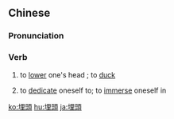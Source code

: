 {{also|埋头}}
==Chinese==
{{zh-forms|s=埋头}}

===Pronunciation===
{{zh-pron
|m=máitóu
|c=maai4 tau4
|cat=v
}}

===Verb===
{{zh-verb}}

# to [[lower]] one's head {{gloss|in order to dodge an obstacle}}; to [[duck]]
# {{lb|zh|figuratively}} to [[dedicate]] oneself to; to [[immerse]] oneself in

{{zh-cat|Advanced}}

[[ko:埋頭]]
[[hu:埋頭]]
[[ja:埋頭]]